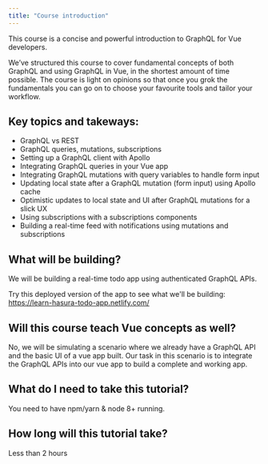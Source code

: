 ```yaml
---
title: "Course introduction"
---
```


This course is a concise and powerful introduction to GraphQL for Vue developers.

We’ve structured this course to cover fundamental concepts of both GraphQL and using GraphQL in Vue, in the shortest amount of time possible. The course is light on opinions so that once you grok the fundamentals you can go on to choose your favourite tools and tailor your workflow.

## Key topics and takeways:

- GraphQL vs REST
- GraphQL queries, mutations, subscriptions
- Setting up a GraphQL client with Apollo
- Integrating GraphQL queries in your Vue app
- Integrating GraphQL mutations with query variables to handle form input
- Updating local state after a GraphQL mutation (form input) using Apollo cache
- Optimistic updates to local state and UI after GraphQL mutations for a slick UX
- Using subscriptions with a subscriptions components
- Building a real-time feed with notifications using mutations and subscriptions

## What will be building?
We will be building a real-time todo app using authenticated GraphQL APIs.

Try this deployed version of the app to see what we'll be building:
https://learn-hasura-todo-app.netlify.com/

## Will this course teach Vue concepts as well?
No, we will be simulating a scenario where we already have a
GraphQL API and the basic UI of a vue app built. Our task in this
scenario is to integrate the GraphQL APIs into our vue app to build
a complete and working app.

## What do I need to take this tutorial?
You need to have npm/yarn & node 8+ running.

## How long will this tutorial take?
Less than 2 hours
